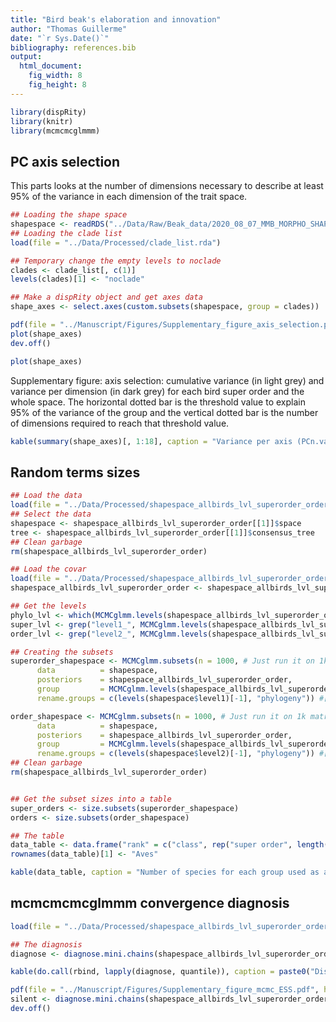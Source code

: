 ```yaml
---
title: "Bird beak's elaboration and innovation"
author: "Thomas Guillerme"
date: "`r Sys.Date()`"
bibliography: references.bib
output:
  html_document:
    fig_width: 8
    fig_height: 8
---
```


```r
library(dispRity)
library(knitr)
library(mcmcmcglmmm)
```

## PC axis selection

This parts looks at the number of dimensions necessary to describe at least 95% of the variance in each dimension of the trait space.

```r
## Loading the shape space
shapespace <- readRDS("../Data/Raw/Beak_data/2020_08_07_MMB_MORPHO_SHAPESPACE_FULL.rds")$PCscores
## Loading the clade list
load(file = "../Data/Processed/clade_list.rda")

## Temporary change the empty levels to noclade
clades <- clade_list[, c(1)]
levels(clades)[1] <- "noclade"

## Make a dispRity object and get axes data
shape_axes <- select.axes(custom.subsets(shapespace, group = clades))

pdf(file = "../Manuscript/Figures/Supplementary_figure_axis_selection.pdf", height = 8, width = 12)
plot(shape_axes)
dev.off()
```

```r
plot(shape_axes)
```

Supplementary figure: axis selection: cumulative variance (in light grey) and variance per dimension (in dark grey) for each bird super order and the whole space. The horizontal dotted bar is the threshold value to explain 95% of the variance of the group and the vertical dotted bar is the number of dimensions required to reach that threshold value.

```r
kable(summary(shape_axes)[, 1:18], caption = "Variance per axis (PCn.var) and cumulative variance (PCn.sum) for each super order for the 9 first dimensions of the shape space. The \"noclade\" group contains all the species from superorders that contain less than 15 species each. Note that although the first five dimensions are enough to explain more than 95% of the whole space variance, this is not true for the Aequornithes, Columbimorphae, Galloanserae, Mirandornithes and Paleognathae.")
```

## Random terms sizes

```r
## Load the data
load(file = "../Data/Processed/shapespace_allbirds_lvl_superorder_order.rda")
## Select the data
shapespace <- shapespace_allbirds_lvl_superorder_order[[1]]$space
tree <- shapespace_allbirds_lvl_superorder_order[[1]]$consensus_tree
## Clean garbage
rm(shapespace_allbirds_lvl_superorder_order)

## Load the covar
load(file = "../Data/Processed/shapespace_allbirds_lvl_superorder_order.MCMCglmm")
shapespace_allbirds_lvl_superorder_order <- shapespace_allbirds_lvl_superorder_order[[1]]

## Get the levels
phylo_lvl <- which(MCMCglmm.levels(shapespace_allbirds_lvl_superorder_order) == "animal")
super_lvl <- grep("level1_", MCMCglmm.levels(shapespace_allbirds_lvl_superorder_order))
order_lvl <- grep("level2_", MCMCglmm.levels(shapespace_allbirds_lvl_superorder_order))

## Creating the subsets
superorder_shapespace <- MCMCglmm.subsets(n = 1000, # Just run it on 1k matrices for now
      data          = shapespace,
      posteriors    = shapespace_allbirds_lvl_superorder_order,
      group         = MCMCglmm.levels(shapespace_allbirds_lvl_superorder_order)[c(super_lvl, phylo_lvl)],
      rename.groups = c(levels(shapespace$level1)[-1], "phylogeny")) #[-1] is because the first level is ""

order_shapespace <- MCMCglmm.subsets(n = 1000, # Just run it on 1k matrices for now
      data          = shapespace,
      posteriors    = shapespace_allbirds_lvl_superorder_order,
      group         = MCMCglmm.levels(shapespace_allbirds_lvl_superorder_order)[c(order_lvl, phylo_lvl)],
      rename.groups = c(levels(shapespace$level2)[-1], "phylogeny")) #[-1] is because the first level is ""
## Clean garbage
rm(shapespace_allbirds_lvl_superorder_order)


## Get the subset sizes into a table
super_orders <- size.subsets(superorder_shapespace)
orders <- size.subsets(order_shapespace)

## The table
data_table <- data.frame("rank" = c("class", rep("super order", length(super_orders)-1), rep("order", (length(orders)-1))), "species" = c(super_orders[length(super_orders)], super_orders[-length(super_orders)], orders[-length(orders)]))
rownames(data_table)[1] <- "Aves"

kable(data_table, caption = "Number of species for each group used as a random term in the analysis.")
```

## mcmcmcmcglmmm convergence diagnosis

```r
load(file = "../Data/Processed/shapespace_allbirds_lvl_superorder_order.MCMCglmm")

## The diagnosis
diagnose <- diagnose.mini.chains(shapespace_allbirds_lvl_superorder_order[[1]])

kable(do.call(rbind, lapply(diagnose, quantile)), caption = paste0("Distribution of the Effective sample for each terms in the model. The solutions (traits as explanatory variables) contained ", unlist(lapply(diagnose, length))[1], " terms; the Gcovariances (random terms, i.e. the phylogenetic components) contained ", unlist(lapply(diagnose, length))[2], " terms; and the Rcovariances (residual terms) contained ", unlist(lapply(diagnose, length))[3], " terms across 4000 posterior samples."))

pdf(file = "../Manuscript/Figures/Supplementary_figure_mcmc_ESS.pdf", height = 6, width = 3)
silent <- diagnose.mini.chains(shapespace_allbirds_lvl_superorder_order[[1]])
dev.off()
```

